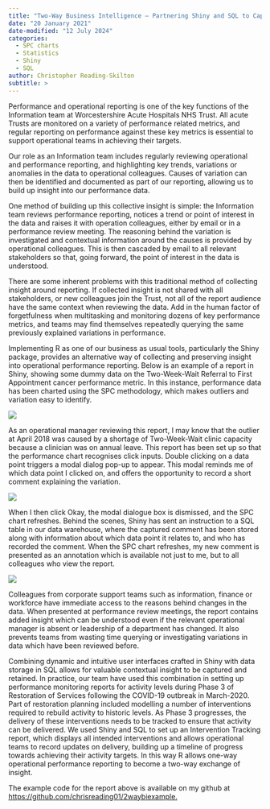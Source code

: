 ```yaml
---
title: "Two-Way Business Intelligence – Partnering Shiny and SQL to Capture Insights in Performance Reporting"
date: "20 January 2021"
date-modified: "12 July 2024"
categories:
  - SPC charts
  - Statistics
  - Shiny
  - SQL
author: Christopher Reading-Skilton
subtitle: >
---
```


Performance and operational reporting is one of the key functions of the Information team at Worcestershire Acute Hospitals NHS Trust. All acute Trusts are monitored on a variety of performance related metrics, and regular reporting on performance against these key metrics is essential to support operational teams in achieving their targets.

Our role as an Information team includes regularly reviewing operational and performance reporting, and highlighting key trends, variations or anomalies in the data to operational colleagues. Causes of variation can then be identified and documented as part of our reporting, allowing us to build up insight into our performance data.

One method of building up this collective insight is simple: the Information team reviews performance reporting, notices a trend or point of interest in the data and raises it with operation colleagues, either by email or in a performance review meeting. The reasoning behind the variation is investigated and contextual information around the causes is provided by operational colleagues. This is then cascaded by email to all relevant stakeholders so that, going forward, the point of interest in the data is understood.

There are some inherent problems with this traditional method of collecting insight around reporting. If collected insight is not shared with all stakeholders, or new colleagues join the Trust, not all of the report audience have the same context when reviewing the data. Add in the human factor of forgetfulness when multitasking and monitoring dozens of key performance metrics, and teams may find themselves repeatedly querying the same previously explained variations in performance.

Implementing R as one of our business as usual tools, particularly the Shiny package, provides an alternative way of collecting and preserving insight into operational performance reporting. Below is an example of a report in Shiny, showing some dummy data on the Two-Week-Wait Referral to First Appointment cancer performance metric. In this instance, performance data has been charted using the SPC methodology, which makes outliers and variation easy to identify.

![](img/example-performance-dashboard.png){fig-alt="Example Performance Dashboard with SPC of Lung Cancer two week wait performance"}

As an operational manager reviewing this report, I may know that the outlier at April 2018 was caused by a shortage of Two-Week-Wait clinic capacity because a clinician was on annual leave. This report has been set up so that the performance chart recognises click inputs. Double clicking on a data point triggers a modal dialog pop-up to appear. This modal reminds me of which data point I clicked on, and offers the opportunity to record a short comment explaining the variation.

![](img/screenshot-add-comment.png){fig-alt="Screenshot of Add comment box with selected point data selected and a box with comment \"Dr Smith on annual leave, no cover available\""}

When I then click Okay, the modal dialogue box is dismissed, and the SPC chart refreshes. Behind the scenes, Shiny has sent an instruction to a SQL table in our data warehouse, where the captured comment has been stored along with information about which data point it relates to, and who has recorded the comment. When the SPC chart refreshes, my new comment is presented as an annotation which is available not just to me, but to all colleagues who view the report.

![](img/example-performance-dashboard-11.png){fig-alt="Same SPC chart as before for Lung Cancer two week wait performance but with the annotation of Dr Smith under the lowest point"}

Colleagues from corporate support teams such as information, finance or workforce have immediate access to the reasons behind changes in the data. When presented at performance review meetings, the report contains added insight which can be understood even if the relevant operational manager is absent or leadership of a department has changed. It also prevents teams from wasting time querying or investigating variations in data which have been reviewed before.

Combining dynamic and intuitive user interfaces crafted in Shiny with data storage in SQL allows for valuable contextual insight to be captured and retained. In practice, our team have used this combination in setting up performance monitoring reports for activity levels during Phase 3 of Restoration of Services following the COVID-19 outbreak in March-2020. Part of restoration planning included modelling a number of interventions required to rebuild activity to historic levels. As Phase 3 progresses, the delivery of these interventions needs to be tracked to ensure that activity can be delivered. We used Shiny and SQL to set up an Intervention Tracking report, which displays all intended interventions and allows operational teams to record updates on delivery, building up a timeline of progress towards achieving their activity targets. In this way R allows one-way operational performance reporting to become a two-way exchange of insight.

The example code for the report above is available on my github at [https://github.com/chrisreading01/2waybiexample.](https://github.com/chrisreading01/2waybiexample)
